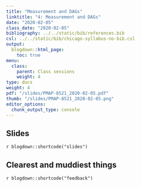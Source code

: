 ```yaml
---
title: "Measurement and DAGs"
linktitle: "4: Measurement and DAGs"
date: "2020-02-05"
class_date: "2020-02-05"
bibliography: ../../static/bib/references.bib
csl: ../../static/bib/chicago-syllabus-no-bib.csl
output:
  blogdown::html_page:
    toc: true
menu:
  class:
    parent: Class sessions
    weight: 4
type: docs
weight: 4
pdf: "/slides/PMAP-8521_2020-02-05.pdf"
thumb: "/slides/PMAP-8521_2020-02-05.png"
editor_options: 
  chunk_output_type: console
---
```


## Slides

`r blogdown::shortcode("slides")`


## Clearest and muddiest things

`r blogdown::shortcode("feedback")`
